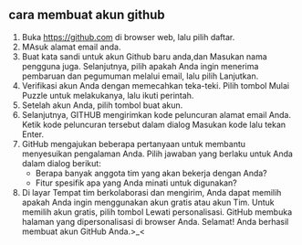 ## cara membuat akun github
1. Buka https://github.com di browser web, lalu pilih daftar.
2. MAsuk alamat email anda.
3. Buat kata sandi untuk akun Github baru anda,dan Masukan nama pengguna juga. Selanjutnya, pilih apakah Anda ingin menerima pembaruan dan pegumuman melalui email,
   lalu pilih Lanjutkan.
4. Verifikasi akun Anda  dengan memecahkan teka-teki. Pilih tombol Mulai Puzzle untuk melakukanya, lalu ikuti perintah.
5. Setelah akun Anda, pilih tombol buat akun.
6. Selanjutnya, GITHUB mengirimkan kode peluncuran alamat email Anda. Ketik kode peluncuran tersebut dalam dialog Masukan kode lalu tekan Enter.
7. GitHub mengajukan beberapa pertanyaan untuk membantu menyesuikan  pengalaman Anda. Pilih jawaban yang berlaku untuk Anda dalam dialog berikut:
   - Berapa banyak anggota tim yang akan bekerja dengan Anda?
   - Fitur spesifik apa yang Anda minati untuk digunakan?
8. Di layar Tempat tim berkolaborasi dan mengirim, Anda dapat memilih apakah Anda ingin menggunakan akun gratis atau akun Tim. Untuk memilih akun gratis, pilih tombol
   Lewati personalisasi.
GitHub membuka halaman yang dipersonalisasi di browser Anda. Selamat! Anda berhasil membuat akun GitHub Anda.>_<
